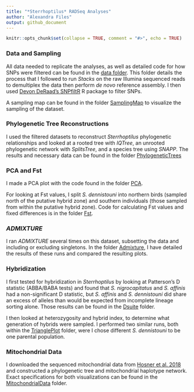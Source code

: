 ```yaml
---
title: "*Sterrhoptilus* RADSeq Analyses"
author: "Alexandra Files"
output: github_document
---
```


```r
knitr::opts_chunk$set(collapse = TRUE, comment = "#>", echo = TRUE)
```

### Data and Sampling

All data needed to replicate the analyses, as well as detailed code for how SNPs were filtered can be found in the [data folder](./Data). This folder details the process that I followed to run *Stacks* on the raw Illumina sequenced reads to demultiplex the data then perform *de novo* reference assembly. I then used [Devon DeRaad's SNPfiltR](https://github.com/DevonDeRaad/SNPfiltR) R package to filter SNPs.

A sampling map can be found in the folder [SamplingMap](./SamplingMap) to visualize the sampling of the dataset.

### Phylogenetic Tree Reconstructions

I used the filtered datasets to reconstruct *Sterrhoptilus* phylogenetic relationships and looked at a rooted tree with *IQTree*, an unrooted phylogenetic network with *SplitsTree*, and a species tree using *SNAPP*. The results and necessary data can be found in the folder [PhylogeneticTrees](./PhylogeneticTrees)

### PCA and Fst

I made a PCA plot with the code found in the folder [PCA](./PopulationStructure/PCA).  

For looking at Fst values, I split *S. dennistouni* into northern birds (sampled north of the putative hybrid zone) and southern individuals (those sampled from within the putative hybrid zone).  Code for calculating Fst values and fixed differences is in the folder [Fst](./PopulationStructure/Fst).

### *ADMIXTURE*

I ran *ADMIXTURE* several times on this dataset, subsetting the data and including or excluding singletons.  In the folder [Admixture](./Admixture), I have detailed the results of these runs and compared the resulting plots.

### Hybridization

I first tested for hybridization in *Sterrhoptilus* by looking at Patterson's D statistic (ABBA/BABA tests) and found that *S. nigrocapitatus* and *S. affinis* had a non-significant D statistic, but *S. affinis* and *S. dennistouni* did share an excess of alleles than would be expected from incomplete lineage sorting alone. Those results can be found in the [Dsuite](./Dsuite) folder.

I then looked at heterozygosity and hybrid index, to determine what generation of hybrids were sampled. I performed two similar runs, both within the [TrianglePlot](./TrianglePlot) folder, were I chose different *S. dennistouni* to be one parental population.

### Mitochondrial Data

I downloaded the sequenced mitochondrial data from [Hosner et al. 2018](https://doi.org/10.1007/s10592-018-1085-4) and constructed a phylogenetic tree and mitochondrial haplotype network. Exact specifications for both visualizations can be found in the [MitochondrialData](./MitochondrialData) folder.
